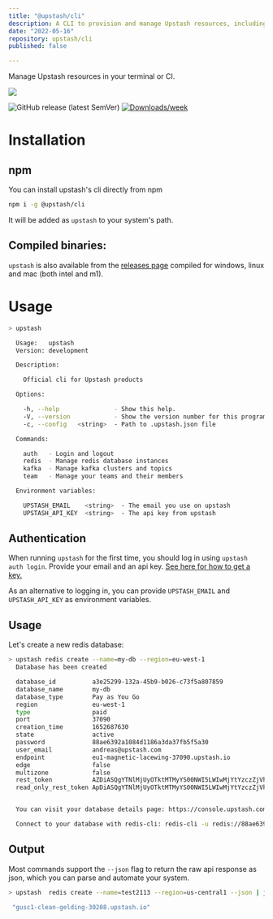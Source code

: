 ```yaml
---
title: "@upstash/cli"
description: A CLI to provision and manage Upstash resources, including Redis and Kafka databases.
date: "2022-05-16"
repository: upstash/cli
published: false

---
```



Manage Upstash resources in your terminal or CI.

![](https://raw.githubusercontent.com/upstash/cli/main/img/banner.svg)

![GitHub release (latest SemVer)](https://img.shields.io/github/v/release/upstash/cli)
[![Downloads/week](https://img.shields.io/npm/dw/lstr.svg)](https://npmjs.org/package/@upstash/cli)

# Installation

## npm

You can install upstash's cli directly from npm

```bash
npm i -g @upstash/cli
```

It will be added as `upstash` to your system's path.

## Compiled binaries:

`upstash` is also available from the
[releases page](https://github.com/upstash/upstash-cli/releases/latest) compiled
for windows, linux and mac (both intel and m1).

# Usage

```bash
> upstash

  Usage:   upstash
  Version: development

  Description:

    Official cli for Upstash products

  Options:

    -h, --help               - Show this help.
    -V, --version            - Show the version number for this program.
    -c, --config   <string>  - Path to .upstash.json file

  Commands:

    auth   - Login and logout
    redis  - Manage redis database instances
    kafka  - Manage kafka clusters and topics
    team   - Manage your teams and their members

  Environment variables:

    UPSTASH_EMAIL    <string>  - The email you use on upstash
    UPSTASH_API_KEY  <string>  - The api key from upstash
```

## Authentication

When running `upstash` for the first time, you should log in using
`upstash auth login`. Provide your email and an api key.
[See here for how to get a key.](https://docs.upstash.com/redis/howto/developerapi#api-development)

As an alternative to logging in, you can provide `UPSTASH_EMAIL` and
`UPSTASH_API_KEY` as environment variables.

## Usage

Let's create a new redis database:

```bash
> upstash redis create --name=my-db --region=eu-west-1
  Database has been created

  database_id          a3e25299-132a-45b9-b026-c73f5a807859
  database_name        my-db
  database_type        Pay as You Go
  region               eu-west-1
  type                 paid
  port                 37090
  creation_time        1652687630
  state                active
  password             88ae6392a1084d1186a3da37fb5f5a30
  user_email           andreas@upstash.com
  endpoint             eu1-magnetic-lacewing-37090.upstash.io
  edge                 false
  multizone            false
  rest_token           AZDiASQgYTNlMjUyOTktMTMyYS00NWI5LWIwMjYtYzczZjVhODA3ODU5ODhhZTYzOTJhMTA4NGQxMTg2YTNkYTM3ZmI1ZjVhMzA=
  read_only_rest_token ApDiASQgYTNlMjUyOTktMTMyYS00NWI5LWIwMjYtYzczZjVhODA3ODU5O_InFjRVX1XHsaSjq1wSerFCugZ8t8O1aTfbF6Jhq1I=


  You can visit your database details page: https://console.upstash.com/redis/a3e25299-132a-45b9-b026-c73f5a807859

  Connect to your database with redis-cli: redis-cli -u redis://88ae6392a1084d1186a3da37fb5f5a30@eu1-magnetic-lacewing-37090.upstash.io:37090
```

## Output

Most commands support the `--json` flag to return the raw api response as json,
which you can parse and automate your system.

```bash
> upstash  redis create --name=test2113 --region=us-central1 --json | jq '.endpoint'

 "gusc1-clean-gelding-30208.upstash.io"
```
